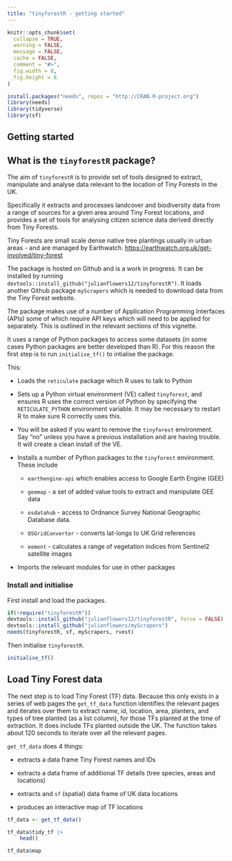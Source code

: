 ```yaml
---
title: "tinyforestR - getting started"
---
```


```r

knitr::opts_chunk$set(
  collapse = TRUE,
  warning = FALSE,
  message = FALSE, 
  cache = FALSE, 
  comment = "#>", 
  fig.width = 8, 
  fig.height = 6
)

install.packages("needs", repos = "http://CRAN.R-project.org")
library(needs)
library(tidyverse)
library(sf)

```

## Getting started

## What is the `tinyforestR` package?

The aim of `tinyforestR` is to provide set of tools designed to extract, manipulate and analyse data relevant to the location of Tiny Forests in the UK.

Specifically it extracts and processes landcover and biodiversity data from a range of sources for a given area around Tiny Forest locations, and provides a set of tools for analysing citizen science data derived directly from Tiny Forests.

Tiny Forests are small scale dense native tree plantings usually in urban areas - and are managed by Earthwatch. <https://earthwatch.org.uk/get-involved/tiny-forest>

The package is hosted on Github and is a work in progress. It can be installed by running `devtools::install_github("julianflowers12/tinyforestR")`. It loads another Github package `myScrapers` which is needed to download data from the Tiny Forest website.

The package makes use of a number of Application Programming Interfaces (APIs) some of which require API keys which will need to be applied for separately. This is outlined in the relevant sections of this vignette.

It uses a range of Python packages to access some datasets (in some cases Python packages are better developed than R). For this reason the first step is to run `initialise_tf()` to intialise the package.

This:

-   Loads the `reticulate` package which R uses to talk to Python

-   Sets up a Python virtual environment (VE) called `tinyforest`, and ensures R uses the correct version of Python by specifying the `RETICULATE_PYTHON` environment variable. It may be necessary to restart R to make sure R correctly uses this.

-   You will be asked if you want to remove the `tinyforest` environment. Say "no" unless you have a previous installation and are having trouble. It will create a clean install of the VE.

-   Installs a number of Python packages to the `tinyforest` environment. These include

    -   `earthengine-api` which enables access to Google Earth Engine (GEE)

    -   `geemap` - a set of added value tools to extract and manipulate GEE data

    -   `osdatahub` - access to Ordnance Survey National Geographic Database data.

    -   `OSGridConverter` - converts lat-longs to UK Grid references
    
    -   `eemont` - calculates a range of vegetation indices from Sentinel2 satellite images

-   Imports the relevant modules for use in other packages

### Install and initialise

First install and load the packages.

```r

if(!require("tinyforestR"))
devtools::install_github("julianflowers12/tinyforestR", force = FALSE)
devtools::install_github("julianflowers/myScrapers")
needs(tinyforestR, sf, myScrapers, rvest)

```

Then initialise `tinyforestR`.

```r
initialise_tf()
```

## Load Tiny Forest data

The next step is to load Tiny Forest (TF) data. Because this only exists in a series of web pages the `get_tf_data` function identifies the relevant pages and iterates over them to extract name, id, location, area, planters, and types of tree planted (as a list column), for those TFs planted at the time of extraction. It does include TFs planted outside the UK. The function takes about 120 seconds to iterate over all the relevant pages.

`get_tf_data` does 4 things:

-   extracts a data frame Tiny Forest names and IDs

-   extracts a data frame of additional TF details (tree species, areas and locations)

-   extracts and `sf` (spatial) data frame of UK data locations

-   produces an interactive map of TF locations

```r

tf_data <- get_tf_data()

```

```r

tf_data$tidy_tf |>
    head()

```

```r

tf_data$map

```

